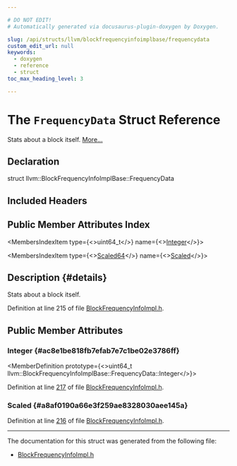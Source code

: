 ```yaml
---

# DO NOT EDIT!
# Automatically generated via docusaurus-plugin-doxygen by Doxygen.

slug: /api/structs/llvm/blockfrequencyinfoimplbase/frequencydata
custom_edit_url: null
keywords:
  - doxygen
  - reference
  - struct
toc_max_heading_level: 3

---
```





# The `FrequencyData` Struct Reference

<DoxygenPage pluginConfig={pluginConfig}>

Stats about a block itself. <a href="#details">More...</a>

## Declaration

<CodeBlock>struct llvm::BlockFrequencyInfoImplBase::FrequencyData</CodeBlock>

## Included Headers

<IncludesList>
<IncludesListItem
  filePath="llvm/Analysis/BlockFrequencyInfoImpl.h"
  permalink="/docs/api/files/include/include/llvm/include/llvm/analysis/blockfrequencyinfoimpl-h"
  isLocal="true" />
</IncludesList>

## Public Member Attributes Index

<MembersIndex>

<MembersIndexItem
  type={<>uint64&#95;t</>}
  name={<><a href="#ac8e1be818fb7efab7e7c1be02e3786ff">Integer</a></>}>
</MembersIndexItem>

<MembersIndexItem
  type={<><a href="/docs/api/classes/llvm/blockfrequencyinfoimplbase/#a5514a17c0ec3ccae841930a4f8f74f99">Scaled64</a></>}
  name={<><a href="#a8af0190a66e3f259ae8328030aee145a">Scaled</a></>}>
</MembersIndexItem>

</MembersIndex>

## Description {#details}

Stats about a block itself.

Definition at line 215 of file <a href="/docs/api/files/include/include/llvm/include/llvm/analysis/blockfrequencyinfoimpl-h">BlockFrequencyInfoImpl.h</a>.

<SectionDefinition>

## Public Member Attributes

### Integer {#ac8e1be818fb7efab7e7c1be02e3786ff}

<MemberDefinition
  prototype={<>uint64&#95;t llvm::BlockFrequencyInfoImplBase::FrequencyData::Integer</>}>

Definition at line <a href="/docs/api/files/include/include/llvm/include/llvm/analysis/blockfrequencyinfoimpl-h/#l00217">217</a> of file <a href="/docs/api/files/include/include/llvm/include/llvm/analysis/blockfrequencyinfoimpl-h">BlockFrequencyInfoImpl.h</a>.
</MemberDefinition>

### Scaled {#a8af0190a66e3f259ae8328030aee145a}

<MemberDefinition
  prototype="Scaled64 llvm::BlockFrequencyInfoImplBase::FrequencyData::Scaled">

Definition at line <a href="/docs/api/files/include/include/llvm/include/llvm/analysis/blockfrequencyinfoimpl-h/#l00216">216</a> of file <a href="/docs/api/files/include/include/llvm/include/llvm/analysis/blockfrequencyinfoimpl-h">BlockFrequencyInfoImpl.h</a>.
</MemberDefinition>

</SectionDefinition>

<hr/>

The documentation for this struct was generated from the following file:

<ul>
<li><a href="/docs/api/files/include/include/llvm/include/llvm/analysis/blockfrequencyinfoimpl-h">BlockFrequencyInfoImpl.h</a></li>
</ul>

</DoxygenPage>
